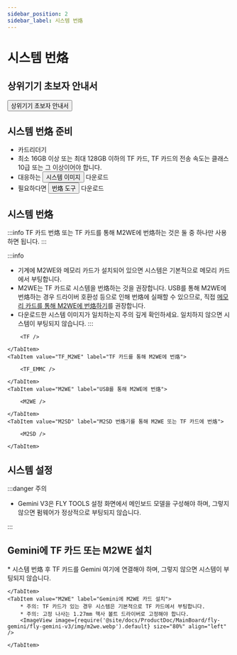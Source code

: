 ```yaml
---
sidebar_position: 2
sidebar_label: 시스템 번烙
---
```



# 시스템 번烙

## 상위기기 초보자 안내서

<Button variant="contained" disableElevation component="a" rel="noopener" href="/docs/DebugDoc/baodian/host/">상위기기 초보자 안내서</Button>

## 시스템 번烙 준비

* 카드리더기
* 최소 16GB 이상 또는 최대 128GB 이하의 TF 카드, TF 카드의 전송 속도는 클래스 10급 또는 그 이상이어야 합니다.
* 대응하는 <Button variant="contained" disableElevation component="a" rel="noopener" href="/docs/ResDownload/system-img/fly-Gemini">시스템 이미지</Button> 다운로드
* 필요하다면 <Button variant="contained" disableElevation component="a" rel="noopener" href="/docs/ResDownload/auxiliary_software/">번烙 도구</Button> 다운로드

## 시스템 번烙

:::info
TF 카드 번烙 또는 TF 카드를 통해 M2WE에 번烙하는 것은 둘 중 하나만 사용하면 됩니다.
:::

:::info
* 기계에 M2WE와 메모리 카드가 설치되어 있으면 시스템은 기본적으로 메모리 카드에서 부팅합니다.
* M2WE는 TF 카드로 시스템을 번烙하는 것을 권장합니다. USB를 통해 M2WE에 번烙하는 경우 드라이버 호환성 등으로 인해 번烙에 실패할 수 있으므로, 직접 [메모리 카드를 통해 M2WE에 번烙하기](https://mellow-next.klipper.cn/docs/ProductDoc/SBC/fly-pi-v2/fly-os)를 권장합니다.
* 다운로드한 시스템 이미지가 일치하는지 주의 깊게 확인하세요. 일치하지 않으면 시스템이 부팅되지 않습니다.
:::

<Tabs>
    <TabItem value="TF" label="TF 카드에 번烙" default>
        
        <TF />
        
    </TabItem>
    <TabItem value="TF_M2WE" label="TF 카드를 통해 M2WE에 번烙">
        
        <TF_EMMC />

    </TabItem>
    <TabItem value="M2WE" label="USB를 통해 M2WE에 번烙">
        
        <M2WE />

    </TabItem>
    <TabItem value="M2SD" label="M2SD 번烙기를 통해 M2WE 또는 TF 카드에 번烙">
        
        <M2SD />

    </TabItem>
</Tabs>

## 시스템 설정

<CONFIG />

:::danger 주의

* Gemini V3은 FLY TOOLS 설정 화면에서 메인보드 모델을 구성해야 하며, 그렇지 않으면 펌웨어가 정상적으로 부팅되지 않습니다.

:::

## Gemini에 TF 카드 또는 M2WE 설치

<Tabs>
    <TabItem value="TF" label="Gemini에 TF 카드 설치" default>
        * 시스템 번烙 후 TF 카드를 Gemini 여기에 연결해야 하며, 그렇지 않으면 시스템이 부팅되지 않습니다.
        <ImageView image={require('@site/docs/ProductDoc/MainBoard/fly-gemini/fly-gemini-v3/img/tf.webp').default} size="80%" align="left" />  

    </TabItem>
    <TabItem value="M2WE" label="Gemini에 M2WE 카드 설치">
        * 주의: TF 카드가 있는 경우 시스템은 기본적으로 TF 카드에서 부팅합니다.
        * 주의: 고정 나사는 1.27mm 헥사 볼트 드라이버로 고정해야 합니다.
        <ImageView image={require('@site/docs/ProductDoc/MainBoard/fly-gemini/fly-gemini-v3/img/m2we.webp').default} size="80%" align="left" />  

    </TabItem>
</Tabs>
